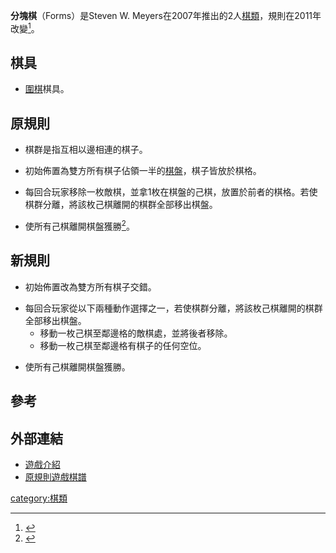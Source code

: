 '''分塊棋'''（Forms）是Steven W. Meyers在2007年推出的2人[[棋類|棋類]]，規則在2011年改變<ref>{{Cite web |url=http://homepages.di.fc.ul.pt/~jpn/gv/forms.htm |title=Games of Soldiers - Forms |accessdate=2012-05-01 |archive-date=2015-02-24 |archive-url=https://web.archive.org/web/20150224133620/http://homepages.di.fc.ul.pt/~jpn/gv/forms.htm |dead-url=no }}</ref>。

==棋具==

*[[圍棋|圍棋]]棋具。

==原規則==

*棋群是指互相以邊相連的棋子。

*初始佈置為雙方所有棋子佔領一半的[[棋盤|棋盤]]，棋子皆放於棋格。

*每回合玩家移除一枚敵棋，並拿1枚在棋盤的己棋，放置於前者的棋格。若使棋群分離，將該枚己棋離開的棋群全部移出棋盤。

*使所有己棋離開棋盤獲勝<ref>{{Cite web |url=http://www.iggamecenter.com/info/en/forms.html |title=Forms |accessdate=2011-05-28 |archive-date=2020-04-30 |archive-url=https://web.archive.org/web/20200430114827/http://www.iggamecenter.com/info/en/forms.html |dead-url=no }}</ref>。

==新規則==

*初始佈置改為雙方所有棋子交錯。

*每回合玩家從以下兩種動作選擇之一，若使棋群分離，將該枚己棋離開的棋群全部移出棋盤。
**移動一枚己棋至鄰邊格的敵棋處，並將後者移除。
**移動一枚己棋至鄰邊格有棋子的任何空位。

*使所有己棋離開棋盤獲勝。

==參考==
<div class="references-small">
<references/>
</div>

==外部連結==
*[http://boardgamegeek.com/boardgame/36917/forms 遊戲介紹] {{Wayback|url=http://boardgamegeek.com/boardgame/36917/forms |date=20150928170152 }}
*[http://superdupergames.org/main.html?page=listoldgames 原規則遊戲棋譜]{{Wayback|url=http://superdupergames.org/main.html?page=listoldgames |date=20160309014256 }}

[[category:棋類|category:棋類]]
